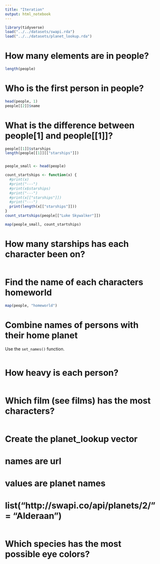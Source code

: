 ```yaml
---
title: "Iteration"
output: html_notebook
---
```


```r
library(tidyverse)
load("../../datasets/swapi.rda")
load("../../datasets/planet_lookup.rda")
```

# How many elements are in people?

```r
length(people)
```

# Who is the first person in people?

```r
head(people, 1)
people[[2]]$name
```

# What is the difference between people[1] and people[[1]]?

```r
people[[1]]$starships
length(people[[1]][["starships"]])


people_small <- head(people)

count_startships <- function(x) {
  #print(x)
  #print("---")
  #print(x$starships)
  #print("---")
  #print(x[["starships"]])
  #print("---")
  print(length(x[["starships"]]))  
}
count_startships(people[["Luke Skywalker"]])

map(people_small, count_startships)

```

# How many starships has each character been on?

```r

```

# Find the name of each characters homeworld

```r
map(people, "homeworld")
```

# Combine names of persons with their home planet

Use the `set_names()` function.

```r

```

# How heavy is each person?

```r

```

# Which film (see films) has the most characters?

```r

```

# Create the planet_lookup vector
# names are url
# values are planet names
# list("http://swapi.co/api/planets/2/" = "Alderaan")

```r

```

# Which species has the most possible eye colors?

```r

```
